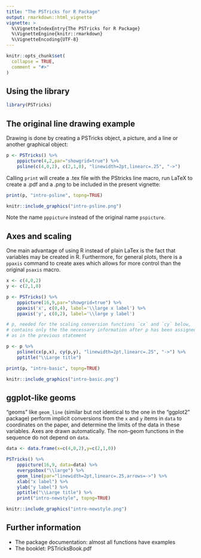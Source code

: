 ```yaml
---
title: "The PSTricks for R Package"
output: rmarkdown::html_vignette
vignette: >
  %\VignetteIndexEntry{The PSTricks for R Package}
  %\VignetteEngine{knitr::rmarkdown}
  %\VignetteEncoding{UTF-8}
---
```


```r
knitr::opts_chunk$set(
  collapse = TRUE,
  comment = "#>"
)
```

## Using the library

```r
library(PSTricks)
```

## The original line drawing example

Drawing is done by creating a PSTricks object, a picture, and a line or
another graphical object:
```r
p <- PSTricks() %>%
    pppicture(4,2,par="showgrid=true") %>%
    psline(c(4,0,2), c(2,1,0), "linewidth=2pt,linearc=.25", "->")
```
Calling `print` will create a .tex file with the PStricks line macro,
run LaTeX to create a .pdf and a .png to be included in the
present vignette:
```r
print(p, "intro-psline", topng=TRUE)
```
```r
knitr::include_graphics("intro-psline.png")
```
Note the name `pppicture` instead of the original name `pspicture`.

## Axes and scaling

One main advantage of using R instead of plain LaTex is the fact
that variables may be created in R.
Furthermore, for general plots, there is a `ppaxis` command to
create axes which allows for more control than the original `psaxis`
macro.
```r
x <- c(4,0,2)
y <- c(2,1,0)

p <- PSTricks() %>%
    pppicture(16,9,par="showgrid=true") %>%
    ppaxis('x', c(0,4), label='\\large x label') %>%
    ppaxis('y', c(0,2), label='\\large y label')

# p, needed for the scaling conversion functions `cx` and `cy` below,
# contains only the the necessary information after p has been assigned
# as in the previous statement

p <- p %>%
    psline(cx(p,x), cy(p,y), "linewidth=2pt,linearc=.25", "->") %>%
    pptitle("\\Large title")

print(p, "intro-basic", topng=TRUE)
```
```r
knitr::include_graphics("intro-basic.png")
```

## ggplot-like geoms

"geoms" like `geom_line` (similar but not identical to the one in the
"ggplot2" package) perform implicit conversions from the `x` and `y`
items in `data` to coordinates on the paper, and determine the limits of the data
in these variables. Axes are drawn automatically.
The non-geom functions in the sequence do not depend on `data`.
```r
data <- data.frame(x=c(4,0,2),y=c(2,1,0))

PSTricks() %>%
    pppicture(16,9, data=data) %>%
    everypsbox("\\large") %>%
    geom_line(par="linewidth=2pt,linearc=.25,arrows=->") %>%
    xlab("x label") %>%
    ylab("y label") %>%
    pptitle("\\Large title") %>%
    print("intro-newstyle", topng=TRUE)
```
```r
knitr::include_graphics("intro-newstyle.png")
```

## Further information

- The package documentation: almost all functions have examples
- The booklet: PSTricksBook.pdf
